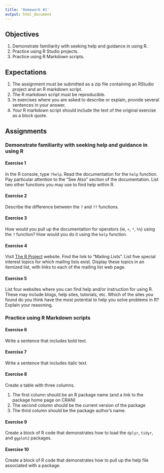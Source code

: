 ```yaml
---
title: 'Homework #1'
output: html_document
---
```


## Objectives

1. Demonstrate familiarity with seeking help and guidance in using R.
2. Practice using R Studio projects.
3. Practice using R Markdown scripts.

## Expectations

1. The assignment must be submitted as a zip file containing an RStudio project and an R markdown script.  
2. The R markdown script must be reproducible. 
3. In exercises where you are asked to describe or explain, provide several sentences in your answer.
4. Your R markdown script should include the text of the original exercise as a block quote.

## Assignments

### Demonstrate familiarity with seeking help and guidance in using R

#### Exercise 1

In the R console, type `?help`. Read the documentation for the `help` function.  Pay particular attention to the "See Also" section of the documentation.  List two other functions you may use to find help within R.

#### Exercise 2

Describe the difference between the `?` and `??` functions.

#### Exercise 3

How would you pull up the documentation for operators (ie, `+`, `*`, `%%`) using the `?` function?  How would you do it using the `help` function.

#### Exercise 4

Visit [The R Project](https://www.r-project.org/) website.  Find the link to "Mailing Lists".  List five special interest topics for which mailing lists exist. Display these topics in an itemized list, with links to each of the mailing list web page.

#### Exercise 5

List four websites where you can find help and/or instruction for using R.  These may include blogs, help sites, tutorials, etc.  Which of the sites you found do you think have the most potential to help you solve problems in R?  Explain your reasoning.

### Practice using R Markdown scripts

#### Exercise 6
Write a sentence that includes bold text.

#### Exercise 7
Write a sentence that includes italic text.

#### Exercise 8
Create a table with three columns.  

1. The first column should be an R package name (and a link to the package home page on CRAN)
2. The second column should be the current version of the package
3. The third column should be the package author's name.

#### Exercise 9
Create a block of R code that demonstrates how to load the `dplyr`, `tidyr`, and `ggplot2` packages.

#### Exercise 10
Create a block of R code that demonstrates how to pull up the help file associated with a package.